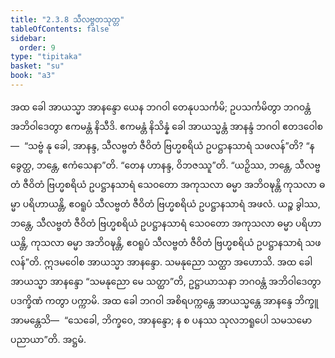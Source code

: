 ```yaml
---
title: "2.3.8 သီလဗ္ဗတသုတ္တ"
tableOfContents: false
sidebar:
  order: 9
type: "tipitaka"
basket: "su"
book: "a3"
---
```



<DynamicBreadcrumb />

<Division number="79" book="a3">

<Paragraph number="700" book="a3">
အထ ခေါ အာယသ္မာ အာနန္ဒော ယေန ဘဂဝါ တေနုပသင်္ကမိ; ဥပသင်္ကမိတွာ ဘဂဝန္တံ အဘိဝါဒေတွာ ဧကမန္တံ နိသီဒိ. ဧကမန္တံ နိသိန္နံ ခေါ အာယသ္မန္တံ အာနန္ဒံ ဘဂဝါ ဧတဒဝေါစ—  “သဗ္ဗံ နု ခေါ, အာနန္ဒ, သီလဗ္ဗတံ ဇီဝိတံ ဗြဟ္မစရိယံ ဥပဋ္ဌာနသာရံ သဖလန်”တိ? “န ခွေတ္ထ, ဘန္တေ, ဧကံသေနာ”တိ. “တေန ဟာနန္ဒ, ဝိဘဇဿူ”တိ.
</Paragraph>

<Paragraph number="701" book="a3">
“ယဉှိဿ, ဘန္တေ, သီလဗ္ဗတံ ဇီဝိတံ ဗြဟ္မစရိယံ ဥပဋ္ဌာနသာရံ သေဝတော အကုသလာ ဓမ္မာ အဘိဝဍ္ဎန္တိ ကုသလာ ဓမ္မာ ပရိဟာယန္တိ, ဧဝရူပံ သီလဗ္ဗတံ ဇီဝိတံ ဗြဟ္မစရိယံ ဥပဋ္ဌာနသာရံ အဖလံ. ယဉ္စ ခွါဿ, ဘန္တေ, သီလဗ္ဗတံ ဇီဝိတံ ဗြဟ္မစရိယံ ဥပဋ္ဌာနသာရံ သေဝတော အကုသလာ ဓမ္မာ ပရိဟာယန္တိ, ကုသလာ ဓမ္မာ အဘိဝဍ္ဎန္တိ, ဧဝရူပံ သီလဗ္ဗတံ ဇီဝိတံ ဗြဟ္မစရိယံ ဥပဋ္ဌာနသာရံ သဖလန်”တိ. ဣဒမဝေါစ အာယသ္မာ အာနန္ဒော. သမနုညော သတ္ထာ အဟောသိ.
</Paragraph>

<Paragraph number="702" book="a3">
အထ ခေါ အာယသ္မာ အာနန္ဒော “သမနုညော မေ သတ္ထာ”တိ, ဥဋ္ဌာယာသနာ ဘဂဝန္တံ အဘိဝါဒေတွာ ပဒက္ခိဏံ ကတွာ ပက္ကာမိ. အထ ခေါ ဘဂဝါ အစိရပက္ကန္တေ အာယသ္မန္တေ အာနန္ဒေ ဘိက္ခူ အာမန္တေသိ—  “သေခေါ, ဘိက္ခဝေ, အာနန္ဒော; န စ ပနဿ သုလဘရူပေါ သမသမော ပညာယာ”တိ.

</Paragraph>
</Division>

<Paragraph number="703" type="center" book="a3">
အဋ္ဌမံ.
</Paragraph>
